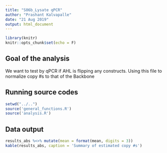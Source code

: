 ```yaml
---
title: "S06b_Lysate qPCR"
author: "Prashant Kalvapalle"
date: "21 Aug 2019"
output: html_document
---
```


```r
library(knitr)
knitr::opts_chunk$set(echo = F)
```

## Goal of the analysis

We want to test by qPCR if AHL is flipping any constructs. Using this file to normalize copy #s to that of the Backbone

## Running source codes

```r
setwd("../..")
source('general_functions.R')
source('analysis.R')
```

## Data output

```r
results_abs %<>% mutate(mean = format(mean, digits = 3))
kable(results_abs, caption = 'Summary of estimated copy #s')
```

<!-- ## Transforming data and normalization -->

<!-- 1. Select only relevant data from the results -->
<!-- 2. Data divided into 3 tibbles for each primer-pair (also called as Target) -->


<!-- 3. Ratio of Flipped/Backbone and Unflipped/backbone are calculated -->

<!-- 4. data is combined into 1 data frame -->
<!-- 5. And plotted in next section -->

<!-- ```{r} -->
<!-- # sel <- results_abs %>% select(`Sample Name`,assay_variable,`Primer pair`,Target,`Copy #`) -->
<!-- # # sel_grouped <- sel %>% group_by(Target) %>% mutate(id = 1:n()) -->
<!-- # # sel_spread <- sel_grouped %>% spread(Target,`Copy #`) -->
<!-- #  -->
<!-- #  -->
<!-- # sel_b <- sel %>% filter(Target == 'Backbone') -->
<!-- # sel_f <- sel %>% filter(Target == 'Flipped'); sel_u <- sel %>% filter(Target == 'Unflipped'); -->
<!-- #  -->
<!-- # sel_f %<>% mutate("Normalized copy #" = sel_f$`Copy #`/sel_b$`Copy #`);  -->
<!-- # sel_u %<>% mutate("Normalized copy #" = sel_u$`Copy #`/sel_b$`Copy #`); -->
<!-- #  -->
<!-- # results_ratio <- bind_rows(sel_f, sel_u)   -->
<!-- ``` -->

<!-- ## Including Plots -->

<!-- Plots here -->

<!-- ```{r pressure, echo=FALSE} -->

<!-- # plt_norm <- results_ratio %>% ggplot(aes(x = `assay_variable`, y = `Normalized copy #`, color = Target)) +   # plotting -->
<!-- #   scale_y_log10(  # logscale for y axis with tick marks -->
<!-- #     breaks = scales::trans_breaks("log10", function(x) 10^x), -->
<!-- #     labels = scales::trans_format("log10", scales::math_format(10^.x) ) -->
<!-- #   ) -->
<!-- #  -->
<!-- # plt_norm <- plt_norm + geom_point(size = 2) + -->
<!-- #     theme_classic() + scale_color_brewer(palette="Set1") +  -->
<!-- #     theme(plot.title = element_text(hjust = 0.5),axis.text.x = element_text(angle = 90, hjust = 1, vjust = .3)) +  -->
<!-- #     ggtitle(title_name) + facet_wrap(~`Sample Name`, scales = 'free_x') -->
<!-- #  -->
<!-- # print(plt_norm) -->
<!-- # ggsave('S5a_AHL flip_normalized.png') -->

<!-- ``` -->